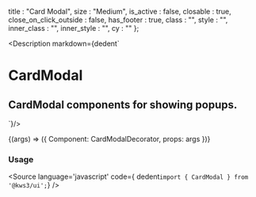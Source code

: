 
  title : "Card Modal",
  size : "Medium",
  is_active : false,
  closable : true,
  close_on_click_outside : false,
  has_footer : true,
  class : "",
  style : "",
  inner_class : "",
  inner_style : "",
  cy : ""
};

<Meta
  title="Helpers/Modal/CardModal"
  component={CardModal}
  args={args}
/>

<Description markdown={dedent`
# CardModal
## CardModal components for showing popups.
`}/>

<Canvas>
  <Story
  name="CardModal"
  args={args}
  >
  {(args) => ({
    Component: CardModalDecorator,
    props: args
  })}
  </Story>
</Canvas>

<ArgsTable story="CardModal" />

### Usage
<Source
  language='javascript'
  code={ dedent`import { CardModal } from '@kws3/ui';`}
/>
